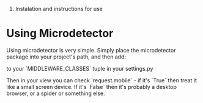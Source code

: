 # Instalation and instructions for use

= Using Microdetector =

Using microdetector is very simple. Simply place the microdetector package into your project's path, and then add:

{{{microdetector.Middleware}}}

to your `MIDDLEWARE_CLASSES` tuple in your settings.py

Then in your view you can check `request.mobile` - if it's `True` then treat it like a small screen device. If it's `False` then it's probably a desktop browser, or a spider or something else.

